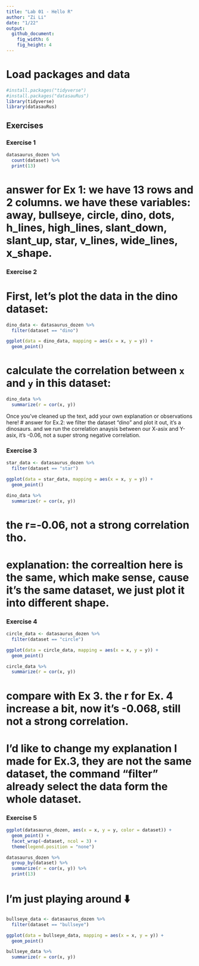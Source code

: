 ```yaml
---
title: "Lab 01 - Hello R"
author: "Zi Li"
date: "1/22"
output: 
  github_document: 
    fig_width: 6
    fig_height: 4
---
```


# Load packages and data

```r
#install.packages("tidyverse")
#install.packages("datasauRus")
library(tidyverse) 
library(datasauRus)
```

## Exercises

### Exercise 1

```r
datasaurus_dozen %>%
  count(dataset) %>%
  print(13)
```
  
# answer for Ex 1: we have 13 rows and 2 columns. we have these variables: away, bullseye, circle, dino, dots, h_lines, high_lines, slant_down, slant_up, star, v_lines, wide_lines, x_shape.  

### Exercise 2

# First, let's plot the data in the dino dataset:

```r
dino_data <- datasaurus_dozen %>%
  filter(dataset == "dino")

ggplot(data = dino_data, mapping = aes(x = x, y = y)) +
  geom_point()
```

# calculate the correlation between `x` and `y` in this dataset:

```r
dino_data %>%
  summarize(r = cor(x, y))
```
Once you’ve cleaned up the text, add your own explanation or observations here!
# answer for Ex.2: we filter the dataset "dino" and plot it out, it's a dinosaurs. and we run the correlation anaysis between our X-asix and Y-asix, it's -0.06, not a super strong negative correlation. 

### Exercise 3

```r
star_data <- datasaurus_dozen %>%
  filter(dataset == "star")

ggplot(data = star_data, mapping = aes(x = x, y = y)) +
  geom_point()

dino_data %>%
  summarize(r = cor(x, y))
```

# the r=-0.06, not a strong correlation tho. 

# explanation: the correaltion here is the same, which make sense, cause it's the same dataset, we just plot it into different shape. 


### Exercise 4

```r
circle_data <- datasaurus_dozen %>%
  filter(dataset == "circle")

ggplot(data = circle_data, mapping = aes(x = x, y = y)) +
  geom_point()

circle_data %>%
  summarize(r = cor(x, y))
```

# compare with Ex 3. the r for Ex. 4 increase a bit, now it's -0.068, still not a strong correlation. 
# I'd like to change my explanation I made for Ex.3, they are not the same dataset, the command "filter" already select the data form the whole dataset. 

### Exercise 5

```r
ggplot(datasaurus_dozen, aes(x = x, y = y, color = dataset)) +
  geom_point() +
  facet_wrap(~dataset, ncol = 3) +
  theme(legend.position = "none")

datasaurus_dozen %>%
  group_by(dataset) %>%
  summarize(r = cor(x, y)) %>%
  print(13)

```
# I'm just playing around ⬇️
```r
bullseye_data <- datasaurus_dozen %>%
  filter(dataset == "bullseye")

ggplot(data = bullseye_data, mapping = aes(x = x, y = y)) +
  geom_point()

bullseye_data %>%
  summarize(r = cor(x, y))

```

